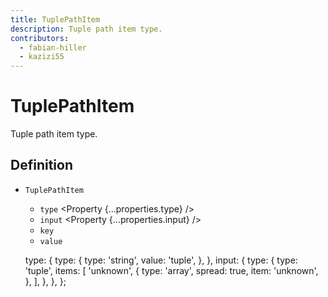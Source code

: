 ```yaml
---
title: TuplePathItem
description: Tuple path item type.
contributors:
  - fabian-hiller
  - kazizi55
---
```



# TuplePathItem

Tuple path item type.

## Definition

- `TuplePathItem` <Property type="object" />
  - `type` <Property {...properties.type} />
  - `input` <Property {...properties.input} />
  - `key` <Property type="number" />
  - `value` <Property type="unknown" />

  type: {
    type: {
      type: 'string',
      value: 'tuple',
    },
  },
  input: {
    type: {
      type: 'tuple',
      items: [
        'unknown',
        {
          type: 'array',
          spread: true,
          item: 'unknown',
        },
      ],
    },
  },
};
